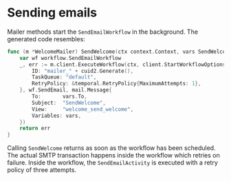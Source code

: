 # Sending emails

Mailer methods start the `SendEmailWorkflow` in the background. The generated code resembles:

```go filename="mailer_welcome.go"
func (m *WelcomeMailer) SendWelcome(ctx context.Context, vars SendWelcomeParams) error {
    var wf workflow.SendEmailWorkflow
    _, err := m.client.ExecuteWorkflow(ctx, client.StartWorkflowOptions{
        ID: "mailer_" + cuid2.Generate(),
        TaskQueue: "default",
        RetryPolicy: &temporal.RetryPolicy{MaximumAttempts: 1},
    }, wf.SendEmail, mail.Message{
        To:       vars.To,
        Subject:  "SendWelcome",
        View:     "welcome_send_welcome",
        Variables: vars,
    })
    return err
}
```

Calling `SendWelcome` returns as soon as the workflow has been scheduled. The actual SMTP transaction happens inside the workflow which retries on failure.
Inside the workflow, the `SendEmailActivity` is executed with a retry policy of three attempts.
